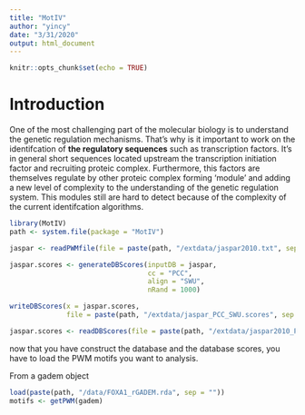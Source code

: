 ```yaml
---
title: "MotIV"
author: "yincy"
date: "3/31/2020"
output: html_document
---
```


```r
knitr::opts_chunk$set(echo = TRUE)
```


# Introduction  
One of the most challenging part of the molecular biology is to understand the genetic regulation mechanisms. That's why is it important to work on the identifcation of **the regulatory sequences** such as transcription factors. It's in general short sequences located upstream the transcription initiation factor and recruiting proteic complex. Furthermore, this factors are themselves regulate by other proteic complex forming 'module' and adding a new level of complexity to the understanding of the genetic regulation system. This modules still are hard to detect because of the complexity of the current identifcation algorithms.  


```r
library(MotIV)
path <- system.file(package = "MotIV")
```


```r
jaspar <- readPWMfile(file = paste(path, "/extdata/jaspar2010.txt", sep = ""))
```


```r
jaspar.scores <- generateDBScores(inputDB = jaspar, 
                                  cc = "PCC", 
                                  align = "SWU", 
                                  nRand = 1000)
```


```r
writeDBScores(x = jaspar.scores, 
              file = paste(path, "/extdata/jaspar_PCC_SWU.scores", sep = ""))
```


```r
jaspar.scores <- readDBScores(file = paste(path, "/extdata/jaspar2010_PCC_SWU.scores", sep = ""))
```


now that you have construct the database and the database scores, you have to load the PWM motifs you want to analysis.  

From a gadem object  
```r
load(paste(path, "/data/FOXA1_rGADEM.rda", sep = ""))
motifs <- getPWM(gadem)
```




